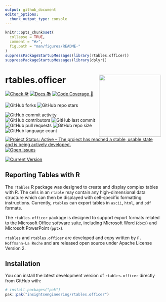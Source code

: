 ```yaml
---
output: github_document
editor_options:
  chunk_output_type: console
---
```


<!-- README.md is generated from README.Rmd. Please edit that file -->

```r
knitr::opts_chunk$set(
  collapse = TRUE,
  comment = "#>",
  fig.path = "man/figures/README-"
)
suppressPackageStartupMessages(library(rtables.officer))
suppressPackageStartupMessages(library(dplyr))
```

# rtables.officer <a href='https://github.com/insightsengineering/rtables'><img src="man/figures/logo.png" align="right" height="200" width="200"/></a>

<!-- start badges -->
[![Check 🛠](https://github.com/insightsengineering/rtables.officer/actions/workflows/check.yaml/badge.svg)](https://github.com/insightsengineering/rtables.officer/actions/workflows/check.yaml)
[![Docs 📚](https://github.com/insightsengineering/rtables.officer/actions/workflows/docs.yaml/badge.svg)](https://insightsengineering.github.io/rtables.officer/)
[![Code Coverage 📔](https://raw.githubusercontent.com/insightsengineering/rtables.officer/_xml_coverage_reports/data/main/badge.svg)](https://raw.githubusercontent.com/insightsengineering/rtables.officer/_xml_coverage_reports/data/main/coverage.xml)

![GitHub forks](https://img.shields.io/github/forks/insightsengineering/rtables.officer?style=social)
![GitHub repo stars](https://img.shields.io/github/stars/insightsengineering/rtables.officer?style=social)

![GitHub commit activity](https://img.shields.io/github/commit-activity/m/insightsengineering/rtables.officer)
![GitHub contributors](https://img.shields.io/github/contributors/insightsengineering/rtables.officer)
![GitHub last commit](https://img.shields.io/github/last-commit/insightsengineering/rtables.officer)
![GitHub pull requests](https://img.shields.io/github/issues-pr/insightsengineering/rtables.officer)
![GitHub repo size](https://img.shields.io/github/repo-size/insightsengineering/rtables.officer)
![GitHub language count](https://img.shields.io/github/languages/count/insightsengineering/rtables.officer)
[![Project Status: Active – The project has reached a stable, usable state and is being actively developed.](https://www.repostatus.org/badges/latest/active.svg)](https://www.repostatus.org/#active)
[![Open Issues](https://img.shields.io/github/issues-raw/insightsengineering/rtables.officer?color=red\&label=open%20issues)](https://github.com/insightsengineering/rtables.officer/issues?q=is%3Aissue+is%3Aopen+sort%3Aupdated-desc)

[![Current Version](https://img.shields.io/github/r-package/v/insightsengineering/rtables.officer/main?color=purple\&label=Development%20Version)](https://github.com/insightsengineering/rtables.officer/tree/main)
<!-- end badges -->

## Reporting Tables with R

The `rtables` R package was designed to create and display complex tables with R. The cells in an `rtable` may contain
any high-dimensional data structure which can then be displayed with cell-specific formatting instructions. Currently,
`rtables` can export tables in `ascii`, `html`, and `pdf` formats.

The `rtables.officer` package is designed to support export formats related to the Microsoft Office software suite, including Microsoft Word (`docx`) and Microsoft PowerPoint (`pptx`).

`rtables` and `rtables.officer` are developed and copy written by `F. Hoffmann-La Roche` and are released open source under Apache License Version 2.

## Installation

You can install the latest development version of `rtables.officer` directly from GitHub with:

```r
# install.packages("pak")
pak::pak("insightsengineering/rtables.officer")
```
